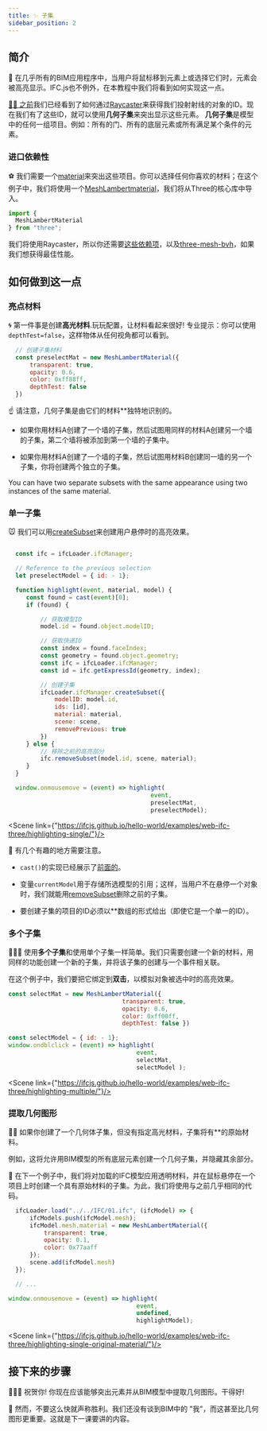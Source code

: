 ```yaml
---
title: ✨ 子集
sidebar_position: 2
---
```



## 简介

  🎩
在几乎所有的BIM应用程序中，当用户将鼠标移到元素上或选择它们时，元素会被高亮显示。IFC.js也不例外，在本教程中我们将看到如何实现这一点。

<a href="https://ifcjs.github.io/info/docs/Guide/web-ifc-three/Tutorials/Picking/" target="_self">
    👩‍🏫
之前</a>我们已经看到了如何通过<a href="https://threejs.org/docs/#api/en/core/Raycaster">Raycaster</a>来获得我们投射射线的对象的ID。现在我们有了这些ID，就可以使用<b>几何子集</b>来突出显示这些元素。

<IfcCard icon="🧱" title="几何子集？">
<b>几何子集</b>是模型中的任何一组项目。例如：所有的门、所有的底层元素或所有满足某个条件的元素。
</IfcCard>

### 进口依赖性

  ⚽
我们需要一个[material](https://threejs.org/docs/#api/en/materials/Material)来突出这些项目。你可以选择任何你喜欢的材料；在这个例子中，我们将使用一个[MeshLambertmaterial](https://threejs.org/docs/#api/en/materials/MeshLambertMaterial)，我们将从Three的核心库中导入。

```js
import {
  MeshLambertMaterial
} from "three";
```

我们将使用Raycaster，所以你还需要<a href="https://ifcjs.github.io/info/docs/Guide/web-ifc-three/Tutorials/Picking/#import-threejs-dependencies" target="_self">这些依赖项</a>，以及<a href="https://ifcjs.github.io/info/docs/Guide/web-ifc-three/Tutorials/Picking/#import-three-mesh-bvh-optional" target="_self">three-mesh-bvh</a>，如果我们想获得最佳性能。

## 如何做到这一点

### 亮点材料

  🌀
第一件事是创建**高光材料**.玩玩配置，让材料看起来很好! 专业提示：你可以使用`depthTest=false`，这样物体从任何视角都可以看到。

```js
  // 创建子集材料
  const preselectMat = new MeshLambertMaterial({
      transparent: true,
      opacity: 0.6,
      color: 0xff88ff,
      depthTest: false
  })
```
  ☝
请注意，几何子集是由它们的材料**独特地识别的。

- 如果你用材料A创建了一个墙的子集，然后试图用同样的材料A创建另一个墙的子集，第二个墙将被添加到第一个墙的子集中。

- 如果你用材料A创建了一个墙的子集，然后试图用材料B创建同一墙的另一个子集，你将创建两个独立的子集。

<IfcAlert>
You can have two separate subsets with the same appearance using two instances of the same material.
</IfcAlert>

### 单一子集

  🐭
我们可以用<a href="https://ifcjs.github.io/info/docs/Guide/web-ifc-three/api#createsubset" target="_self">createSubset</a>来创建用户悬停时的高亮效果。

```js

  const ifc = ifcLoader.ifcManager;

  // Reference to the previous selection
  let preselectModel = { id: - 1};

  function highlight(event, material, model) {
     const found = cast(event)[0];
     if (found) {

         // 获取模型ID
         model.id = found.object.modelID;

         // 获取快递ID
         const index = found.faceIndex;
         const geometry = found.object.geometry;
         const ifc = ifcLoader.ifcManager;
         const id = ifc.getExpressId(geometry, index);

         // 创建子集
         ifcLoader.ifcManager.createSubset({
             modelID: model.id,
             ids: [id],
             material: material,
             scene: scene,
             removePrevious: true
         })
     } else {
         // 移除之前的高亮部分
         ifc.removeSubset(model.id, scene, material);
     }
  }

  window.onmousemove = (event) => highlight(
                                        event,
                                        preselectMat,
                                        preselectModel);
```

<Scene link={"https://ifcjs.github.io/hello-world/examples/web-ifc-three/highlighting-single/"}/>

  👀
有几个有趣的地方需要注意。

- `cast()`的实现已经展示了<a href="https://ifcjs.github.io/info/docs/Guide/web-ifc-three/Tutorials/Picking/#how-to-do-it" target="_self">前面的</a>。

- 变量`currentModel`用于存储所选模型的引用；这样，当用户不在悬停一个对象时，我们就能用<a href="https://ifcjs.github.io/info/docs/Guide/web-ifc-three/api#removesubset" target="_self">removeSubset</a>删除之前的子集。

- 要创建子集的项目的ID必须以**数组的形式给出（即使它是一个单一的ID）。

### 多个子集

  💅💅💅
使用**多个子集**和使用单个子集一样简单。我们只需要创建一个新的材料，用同样的功能创建一个新的子集，并将该子集的创建与一个事件相关联。

在这个例子中，我们要把它绑定到**双击**，以模拟对象被选中时的高亮效果。

```js
const selectMat = new MeshLambertMaterial({
                                transparent: true,
                                opacity: 0.6,
                                color: 0xff00ff,
                                depthTest: false })

const selectModel = { id: - 1};
window.ondblclick = (event) => highlight(
                                    event,
                                    selectMat,
                                    selectModel );
```

<Scene link={"https://ifcjs.github.io/hello-world/examples/web-ifc-three/highlighting-multiple/"}/>

### 提取几何图形

  👩‍🏫
如果你创建了一个几何体子集，但没有指定高光材料，子集将有**的原始材料。

<IfcAlert>
例如，这将允许用BIM模型的所有底层元素创建一个几何子集，并隐藏其余部分。
</IfcAlert>

  🌚
在下一个例子中，我们将对加载的IFC模型应用透明材料，并在鼠标悬停在一个项目上时创建一个具有原始材料的子集。为此，我们将使用与之前几乎相同的代码。

```js {3,4,5,6,7,13,14,15,16}
  ifcLoader.load("../../IFC/01.ifc", (ifcModel) => {
      ifcModels.push(ifcModel.mesh);
      ifcModel.mesh.material = new MeshLambertMaterial({
          transparent: true,
          opacity: 0.1,
          color: 0x77aaff
      });
      scene.add(ifcModel.mesh)
  });

  // ...

window.onmousemove = (event) => highlight(
                                    event,
                                    undefined,
                                    highlightModel);
```

<Scene link={"https://ifcjs.github.io/hello-world/examples/web-ifc-three/highlighting-single-original-material/"}/>

## 接下来的步骤

🎉🎉🎉
祝贺你! 你现在应该能够突出元素并从BIM模型中提取几何图形。干得好!

📃
然而，不要这么快就声称胜利。我们还没有谈到BIM中的 "我"，而这甚至比几何图形更重要。这就是下一课要讲的内容。